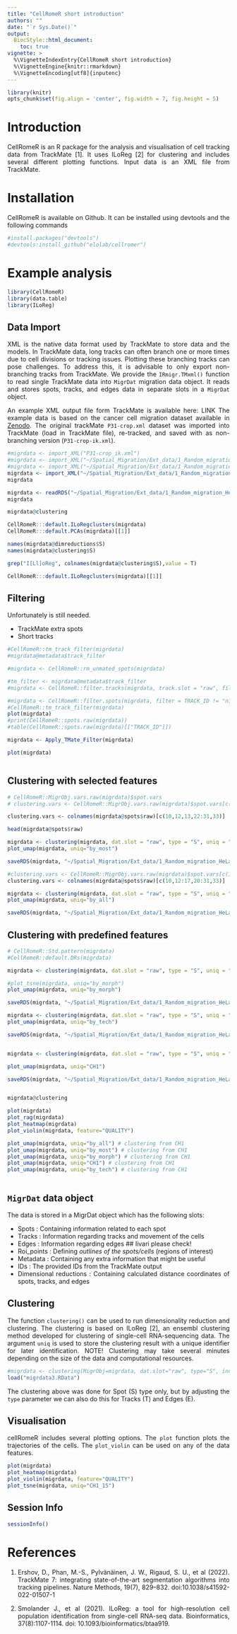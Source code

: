 ```yaml
---
title: "CellRomeR short introduction"
authors: ""
date: "`r Sys.Date()`"
output: 
  BiocStyle::html_document:
    toc: true
vignette: >
  %\VignetteIndexEntry{CellRomeR short introduction}
  %\VignetteEngine{knitr::rmarkdown}
  %\VignetteEncoding[utf8]{inputenc}
---
```

  
<style>
body {
text-align: justify}
</style>
  
```r
library(knitr)
opts_chunk$set(fig.align = 'center', fig.width = 7, fig.height = 5)
```

# Introduction 

CellRomeR is an R package for the analysis and visualisation of cell tracking data from TrackMate [1]. It uses ILoReg [2] for clustering and includes several different plotting functions. Input data is an XML file from TrackMate.

# Installation

CellRomeR is available on Github. It can be installed using devtools and the following commands

```r
#install.packages("devtools")
#devtools:install_github("elolab/cellromer")
```

# Example analysis

```r
library(CellRomeR)
library(data.table)
library(ILoReg)
```

## Data Import

XML is the native data format used by TrackMate to store data and the models. In TrackMate data, long tracks can often branch one or more times due to cell divisions or tracking issues. Plotting these branching tracks can pose challenges. To address this, it is advisable to only export non-branching tracks from TrackMate. We provide the `IRmigr.TMxml()` function to read single TrackMate data into `MigrDat` migration data object. It reads and stores spots, tracks, and edges data in separate slots in a `MigrDat` object.

An example XML output file form TrackMate is available here: LINK
The example data is based on the cancer cell migration dataset available in [Zenodo](https://zenodo.org/records/5206107). The original trackMate `P31-crop.xml` dataset was imported into TrackMate (load in TrackMate file), re-tracked, and saved with as non-branching version (`P31-crop-ik.xml`).


```r
#migrdata <- import_XML("P31-crop_ik.xml")
#migrdata <- import_XML("~/Spatial_Migration/Ext_data/1_Random_migration_HeLa_cells.xml")
#migrdata <- import_XML("~/Spatial_Migration/Ext_data/1_Random_migration_HeLa_cells_frames0_25.xml")
migrdata <- import_XML("~/Spatial_Migration/Ext_data/1_Random_migration_HeLa_Cellpose_LapT_Fltred.xml")
migrdata 

```

```r
migrdata <- readRDS("~/Spatial_Migration/Ext_data/1_Random_migration_HeLa_Cellpose_LapT_Clust_All.Rds")
migrdata 

migrdata@clustering

CellRomeR:::default.ILoRegclusters(migrdata) 
CellRomeR:::default.PCAs(migrdata)[[1]] 

names(migrdata@dimreductions$S)
names(migrdata@clustering$S)

grep("I[Ll]oReg", colnames(migrdata@clustering$S),value = T) 

CellRomeR:::default.ILoRegclusters(migrdata)[[1]]

```


## Filtering 

Unfortunately is still needed. 

- TrackMate extra spots 
- Short tracks 


```r

#CellRomeR::tm_track_filter(migrdata) 
#migrdata@metadata$track_filter

#migrdata <- CellRomeR::rm_unmated_spots(migrdata) 

#tm_filter <- migrdata@metadata$track_filter 
#migrdata <- CellRomeR::filter.tracks(migrdata, track.slot = "raw", filter = TRACK_ID %in% tm_filter) 

#migrdata <- CellRomeR::filter.spots(migrdata, filter = TRACK_ID != "ninTracks", spot.slot = "raw") 
#CellRomeR::tm_track_filter(migrdata)
plot(migrdata)
#print(CellRomeR::spots.raw(migrdata))
#table(CellRomeR::spots.raw(migrdata)[["TRACK_ID"]])

migrdata <- Apply_TMate_Filter(migrdata) 

plot(migrdata)



```


## Clustering with selected features  

```r

# CellRomeR::MigrObj.vars.raw(migrdata)$spot.vars
# clustering.vars <- CellRomeR::MigrObj.vars.raw(migrdata)$spot.vars[c(10,12,13,22:31,33)] 

clustering.vars <- colnames(migrdata@spots$raw)[c(10,12,13,22:31,33)] 

head(migrdata@spots$raw)

migrdata <- clustering(migrdata, dat.slot = "raw", type = "S", uniq = "by_most", kILoReg = 5, vars = clustering.vars) 
plot_umap(migrdata, uniq="by_most")

saveRDS(migrdata, "~/Spatial_Migration/Ext_data/1_Random_migration_HeLa_Cellpose_LapT_ClustWMost.Rds")

#clustering.vars <- CellRomeR::MigrObj.vars.raw(migrdata)$spot.vars[c(10,12:17,20:31,33)] 
clustering.vars <- colnames(migrdata@spots$raw)[c(10,12:17,20:31,33)] 

migrdata <- clustering(migrdata, dat.slot = "raw", type = "S", uniq = "by_all", kILoReg = 8, vars = clustering.vars) 
plot_umap(migrdata, uniq="by_all")

saveRDS(migrdata, "~/Spatial_Migration/Ext_data/1_Random_migration_HeLa_Cellpose_LapT_Clust_All.Rds")


```


## Clustering with predefined features  

```r

# CellRomeR::Std.pattern(migrdata)
#CellRomeR::default.DRs(migrdata)

migrdata <- clustering(migrdata, dat.slot = "raw", type = "S", uniq = "by_morph", kILoReg = 5, predef = "morphological") 

#plot_tsne(migrdata, uniq="by_morph") 
plot_umap(migrdata, uniq="by_morph") 

saveRDS(migrdata, "~/Spatial_Migration/Ext_data/1_Random_migration_HeLa_Cellpose_LapT_morpClust.Rds")

migrdata <- clustering(migrdata, dat.slot = "raw", type = "S", uniq = "by_tech", kILoReg = 5, predef = "technical") 
plot_umap(migrdata, uniq="by_tech") 

saveRDS(migrdata, "~/Spatial_Migration/Ext_data/1_Random_migration_HeLa_Cellpose_LapT_techClust.Rds")


migrdata <- clustering(migrdata, dat.slot = "raw", type = "S", uniq = "CH1", kILoReg = 8, incl.pattern = "CH1", predef = "none") 

plot_umap(migrdata, uniq="CH1") 

saveRDS(migrdata, "~/Spatial_Migration/Ext_data/1_Random_migration_HeLa_Cellpose_LapT_CH1_Clust.Rds")


migrdata@clustering

```


```r


plot(migrdata)
plot_rag(migrdata)
plot_heatmap(migrdata)
plot_violin(migrdata, feature="QUALITY")

plot_umap(migrdata, uniq="by_all") # clustering from CH1 
plot_umap(migrdata, uniq="by_most") # clustering from CH1 
plot_umap(migrdata, uniq="by_morph") # clustering from CH1 
plot_umap(migrdata, uniq="CH1") # clustering from CH1 
plot_umap(migrdata, uniq="by_tech") # clustering from CH1



```


## `MigrDat` data object

The data is stored in a MigrDat object which has the following slots:

- Spots      : Containing information related to each spot
- Tracks     : Information regarding tracks and movement of the cells
- Edges      : Information regarding edges ## Iivari please check!
- Roi_points : Defining *outlines of the spots/cells* (regions of interest)
- Metadata   : Containing any extra information that might be useful
- IDs        : The provided IDs from the TrackMate output
- Dimensional 
  reductions : Containing calculated distance coordinates of spots, tracks, and edges
    
## Clustering

The function `clustering()` can be used to run dimensionality reduction and clustering. The clustering is based on ILoReg [2], an ensembl clustering method developed for clustering of single-cell RNA-sequencing data. The argument `uniq` is used to store the clustering result with a unique identifier for later identification. NOTE! Clustering may take several minutes depending on the size of the data and computational resources. 

```r

#migrdata <- clustering(MigrObj=migrdata, dat.slot="raw", type="S", incl.pattern=c("CH1"), uniq="CH1_15", kILoReg=15)
load("migrdata3.RData")

```

The clustering above was done for Spot (S) type only, but by adjusting the `type` parameter we can also do this for Tracks (T) and Edges (E).

## Visualisation

cellRomeR includes several plotting options. The `plot` function plots the trajectories of the cells. The `plot_violin` can be used on any of the data features. 


```r

plot(migrdata)
plot_heatmap(migrdata)
plot_violin(migrdata, feature="QUALITY")
plot_tsne(migrdata, uniq="CH1_15")


```

## Session Info

```r

sessionInfo()
```

# References

1. Ershov, D., Phan, M.-S., Pylvänäinen, J. W., Rigaud, S. U., et al (2022). TrackMate 7: integrating state-of-the-art segmentation algorithms into tracking pipelines. Nature Methods, 19(7), 829–832. doi:10.1038/s41592-022-01507-1

2. Smolander J., et al (2021). ILoReg: a tool for high-resolution cell population identification from single-cell RNA-seq data. Bioinformatics, 37(8):1107-1114. doi: 10.1093/bioinformatics/btaa919.

